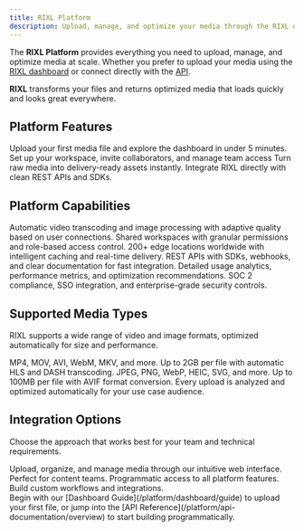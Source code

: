 ```yaml
---
title: RIXL Platform
description: Upload, manage, and optimize your media through the RIXL dashboard and APIs. Complete platform guide for teams and developers.
---
```




The **RIXL Platform** provides everything you need to upload, manage, and optimize media at scale. Whether you prefer to upload your media using the [RIXL dashboard](/platform/dashboard/overview) or connect directly with the [API](/platform/api-documentation/overview).

**RIXL** transforms your files and returns optimized media that loads quickly and looks great everywhere.

## Platform Features

<Columns cols={3}>
  <Card
    title="Dashboard Guide"
    href="/platform/dashboard/guide"
    icon="book-open"
  >
    Upload your first media file and explore the dashboard in under 5 minutes.
  </Card>
  <Card
    title="Account & Teams"
    href="/platform/account-teams/overview"
    icon="users"
  >
    Set up your workspace, invite collaborators, and manage team access
  </Card>
  <Card
    title="Upload & Process"
    href="/platform/uploads/overview"
    icon="upload"
  >
    Turn raw media into delivery-ready assets instantly.
  </Card>
  <Card
    title="API Reference"
    href="/platform/api-documentation/overview"
    icon="code"
  >
    Integrate RIXL directly with clean REST APIs and SDKs.
  </Card>
</Columns>

## Platform Capabilities

<Columns cols={3}>
  <Card title="Intelligent Processing" icon="zap">
    Automatic video transcoding and image processing with adaptive quality based
    on user connections.
  </Card>
  <Card title="Team Collaboration" icon="users">
    Shared workspaces with granular permissions and role-based access control.
  </Card>
  <Card title="Global CDN" icon="globe">
    200+ edge locations worldwide with intelligent caching and real-time
    delivery.
  </Card>
  <Card title="REST APIs" icon="code">
    REST APIs with SDKs, webhooks, and clear documentation for fast integration.
  </Card>
  <Card title="Analytics & Insights" icon="bar-chart">
    Detailed usage analytics, performance metrics, and optimization
    recommendations.
  </Card>
  <Card title="Enterprise Security" icon="shield">
    SOC 2 compliance, SSO integration, and enterprise-grade security controls.
  </Card>
</Columns>

## Supported Media Types

RIXL supports a wide range of video and image formats, optimized automatically for size and performance.

<Columns cols={3}>
  <Card title="Video Formats" icon="video">
    MP4, MOV, AVI, WebM, MKV, and more. Up to 2GB per file with automatic HLS and
    DASH transcoding.
  </Card>
  <Card title="Image Formats" icon="image">
    JPEG, PNG, WebP, HEIC, SVG, and more. Up to 100MB per file with AVIF format
    conversion.
  </Card>
  <Card title="Smart Analysis" icon="eye">
    Every upload is analyzed and optimized automatically for your use case
    audience.
  </Card>
</Columns>

## Integration Options

Choose the approach that works best for your team and technical requirements.

<Columns cols={2}>
  <Card
    title="Web Dashboard"
    href="/platform/dashboard/overview"
    icon="monitor"
  >
    Upload, organize, and manage media through our intuitive web interface.
    Perfect for content teams.
  </Card>
  <Card
    title="REST APIs"
    href="/platform/api-documentation/overview"
    icon="code"
  >
    Programmatic access to all platform features. Build custom workflows and
    integrations.
  </Card>
</Columns>

<div class="mt-12">
  <Callout type="tip" title="Ready to get started?">
    Begin with our [Dashboard Guide](/platform/dashboard/guide) to upload your first file, or jump into the [API
    Reference](/platform/api-documentation/overview) to start building programmatically.
  </Callout>
</div>